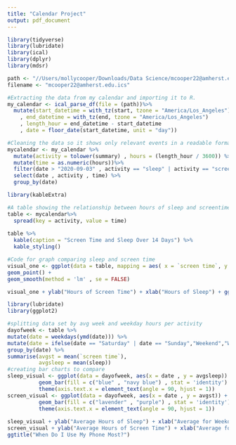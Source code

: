 ```yaml
---
title: "Calendar Project"
output: pdf_document
---
```



```r

library(tidyverse) 
library(lubridate) 
library(ical)
library(dplyr)
library(mdsr)

path <- "//Users/mollycooper/Downloads/Data Science/mcooper22@amherst.edu.ical (3)/mcooper22@amherst.edu.ics"
filename <- "mcooper22@amherst.edu.ics"

#Extracting the data from my calendar and importing it to R.
my_calendar <- ical_parse_df(file = (path))%>% 
  mutate(start_datetime = with_tz(start, tzone = "America/Los_Angeles")
    , end_datetime = with_tz(end, tzone = "America/Los_Angeles")
    , length_hour = end_datetime - start_datetime
    , date = floor_date(start_datetime, unit = "day"))

#Cleaning the data so it shows only relevant events in a readable format.
mycalendar <- my_calendar %>%
  mutate(activity = tolower(summary) , hours = (length_hour / 3600)) %>%
  mutate(time = as.numeric(hours))%>%
  filter(date > "2020-09-03" , activity == "sleep" | activity == "screen time") %>%
  select(date , activity , time) %>%
  group_by(date) 
```


```r
library(kableExtra)

#A table showing the relationship between hours of sleep and screentime.
table <- mycalendar%>%
  spread(key = activity, value = time)
  
table %>%
  kable(caption = "Screen Time and Sleep Over 14 Days") %>%
  kable_styling()

```

```r
#Code for graph comparing sleep and screen time
visual_one <- ggplot(data = table, mapping = aes( x = `screen time`, y = sleep, fill = date)) +
geom_point() +
geom_smooth(method = 'lm' , se = FALSE) 

visual_one + ylab("Hours of Screen Time") + xlab("Hours of Sleep") + ggtitle("Does Your Screen Influence Your Sleep?")

```

```r
library(lubridate)
library(ggplot2)

#splitting data set by avg week and weekday hours per activity
dayofweek <- table %>%
mutate(date = weekdays(ymd(date))) %>%
mutate(date = ifelse(date == "Saturday" | date == "Sunday","Weekend","Weekday")) %>%
group_by(date) %>%
summarise(avgst = mean(`screen time`),
          avgsleep = mean(sleep))
#creating bar charts to compare
sleep_visual <- ggplot(data = dayofweek, aes(x = date , y = avgsleep)) + 
          geom_bar(fill = c("blue" , "navy blue") , stat = 'identity') +
          theme(axis.text.x = element_text(angle = 90, hjust = 1))
screen_visual <- ggplot(data = dayofweek, aes(x = date , y = avgst)) + 
          geom_bar(fill = c("lavender" , "purple") , stat = 'identity') +
          theme(axis.text.x = element_text(angle = 90, hjust = 1)) 
          
sleep_visual + ylab("Average Hours of Sleep") + xlab("Average for Weekday vs. Weekend") + ggtitle("When Do I Get More Zzzs?")
screen_visual + ylab("Average Hours of Screen Time") + xlab("Average for Weekday vs. Weekend") +
ggtitle("When Do I Use My Phone Most?")

  
```

